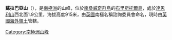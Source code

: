 {{coord|59|3|S|26|36|W|display=title}}

'''蘇拉巴亞山'''（{{lang-en|Mount Sourabaya}}），是[[南極洲|南極洲]]的山峰，位於[[南桑威奇群島|南桑威奇群島]]的[[布里斯托爾島|布里斯托爾島]]，處於[[達恩利山|達恩利山]]西北面1.9公里，海拔高度915米，由[[英國|英國]]南極名稱諮詢委員會命名，現時由[[英國海外領土|英國海外領土]]管轄。

{{Antarctica-geo-stub}}
[[Category:南極洲山峰|Category:南極洲山峰]]